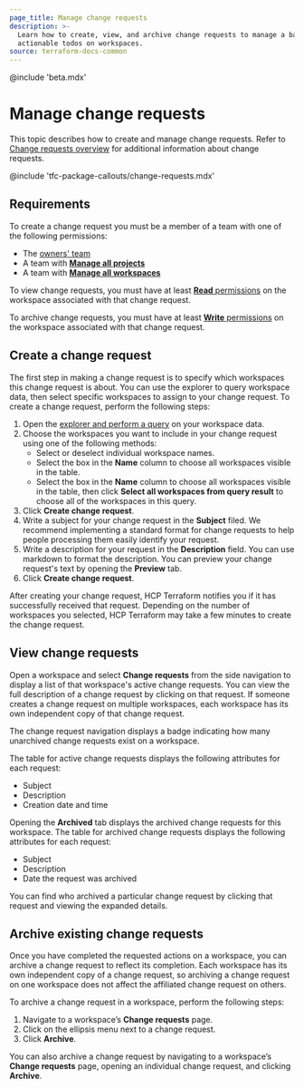 ```yaml
---
page_title: Manage change requests
description: >-
  Learn how to create, view, and archive change requests to manage a backlog of
  actionable todos on workspaces.
source: terraform-docs-common
---
```


<!-- BEGIN: TFEnterprise:only name:explorer -->

@include 'beta.mdx'

<!-- END: TFEnterprise:only name:explorer -->

# Manage change requests

This topic describes how to create and manage change requests. Refer to [Change requests overview](/terraform/enterprise/workspaces/change-requests) for additional information about change requests. 

@include 'tfc-package-callouts/change-requests.mdx'

## Requirements

To create a change request you must be a member of a team with one of the following permissions:

-   The [owners' team](/terraform/enterprise/users-teams-organizations/permissions#organization-owners)
-   A team with [**Manage all projects**](/terraform/enterprise/users-teams-organizations/permissions#manage-all-projects)  
-   A  team with [**Manage all workspaces**](/terraform/enterprise/users-teams-organizations/permissions#manage-all-workspaces)

To view change requests, you must have at least [**Read** permissions](/terraform/enterprise/users-teams-organizations/permissions#read) on the workspace associated with that change request.  

To archive change requests, you must have at least [**Write** permissions](/terraform/enterprise/users-teams-organizations/permissions#write) on the workspace associated with that change request.  

## Create a change request

The first step in making a change request is to specify which workspaces this change request is about. You can use the explorer to query workspace data, then select specific workspaces to assign to your change request. To create a change request, perform the following steps:

1.  Open the [explorer and perform a query](/terraform/enterprise/workspaces/explorer) on your workspace data.   
2.  Choose the workspaces you want to include in your change request using one of the following methods: 
    -   Select or deselect individual workspace names.  
    -   Select the box in the **Name** column to choose all workspaces visible in the table.  
    -   Select the box in the **Name** column to choose all workspaces visible in the table, then click **Select all workspaces from query result** to choose all of the workspaces in this query.  
3.  Click **Create change request**.  
4.  Write a subject for your change request in the **Subject** filed. We recommend implementing a standard format for change requests to help people processing them easily identify your request.  
5.  Write a description for your request in the **Description** field. You can use markdown to format the description. You can preview your change request's text by opening the **Preview** tab.  
6.  Click **Create change request**. 

After creating your change request, HCP Terraform notifies you if it has successfully received that request. Depending on the number of workspaces you selected, HCP Terraform may take a few minutes to create the change request.

## View change requests

Open a workspace and select **Change requests** from the side navigation to display a list of that workspace's active change requests. You can view the full description of a change request by clicking on that request. If someone creates a change request on multiple workspaces, each workspace has its own independent copy of that change request.

The change request navigation displays a badge indicating how many unarchived change requests exist on a workspace.

The table for active change requests displays the following attributes for each request:

-   Subject  
-   Description  
-   Creation date and time

Opening the **Archived** tab displays the archived change requests for this workspace. The table for archived change requests displays the following attributes for each request:

-   Subject  
-   Description  
-   Date the request was archived

You can find who archived a particular change request by clicking that request and viewing the expanded details.

## Archive existing change requests

Once you have completed the requested actions on a workspace, you can archive a change request to reflect its completion. Each workspace has its own independent copy of a change request, so archiving a change request on one workspace does not affect the affiliated change request on others. 

To archive a change request in a workspace, perform the following steps:

1.  Navigate to a workspace’s **Change requests** page.  
2.  Click on the ellipsis menu next to a change request.  
3.  Click **Archive**.

You can also archive a change request by navigating to a workspace’s **Change requests** page, opening an individual change request, and clicking **Archive**.
